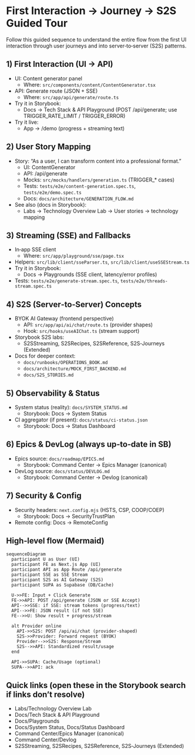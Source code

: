 

# First Interaction → Journey → S2S Guided Tour

Follow this guided sequence to understand the entire flow from the first UI interaction through user journeys and into server‑to‑server (S2S) patterns.

<Meta title="Labs/First Interaction → Journey → S2S Guided Tour" />

## 1) First Interaction (UI → API)

- UI: Content generator panel
  - Where: `src/components/content/ContentGenerator.tsx`
- API: Generate route (JSON + SSE)
  - Where: `src/app/api/generate/route.ts`
- Try it in Storybook:
  - Docs → Tech Stack & API Playground (POST /api/generate; use TRIGGER_RATE_LIMIT / TRIGGER_ERROR)
- Try it live:
  - App → /demo (progress + streaming text)

## 2) User Story Mapping

- Story: “As a user, I can transform content into a professional format.”
  - UI: ContentGenerator
  - API: /api/generate
  - Mocks: `src/mocks/handlers/generation.ts` (TRIGGER\_\* cases)
  - Tests: `tests/e2e/content-generation.spec.ts`, `tests/e2e/demo.spec.ts`
  - Docs: `docs/architecture/GENERATION_FLOW.md`
- See also (docs in Storybook):
  - Labs → Technology Overview Lab → User stories → technology mapping

## 3) Streaming (SSE) and Fallbacks

- In‑app SSE client
  - Where: `src/app/playground/sse/page.tsx`
- Helpers: `src/lib/client/sseParser.ts`, `src/lib/client/useSSEStream.ts`
- Try it in Storybook:
  - Docs → Playgrounds (SSE client, latency/error profiles)
- Tests: `tests/e2e/generate-stream.spec.ts`, `tests/e2e/threads-stream.spec.ts`

## 4) S2S (Server‑to‑Server) Concepts

- BYOK AI Gateway (frontend perspective)
  - API: `src/app/api/ai/chat/route.ts` (provider shapes)
  - Hook: `src/hooks/useAIChat.ts` (stream support)
- Storybook S2S labs:
  - S2SStreaming, S2SRecipes, S2SReference, S2S‑Journeys (Extended)
- Docs for deeper context:
  - `docs/runbooks/OPERATIONS_BOOK.md`
  - `docs/architecture/MOCK_FIRST_BACKEND.md`
  - `docs/S2S_STORIES.md`

## 5) Observability & Status

- System status (reality): `docs/SYSTEM_STATUS.md`
  - Storybook: Docs → System Status
- CI aggregator (if present): `docs/status/ci-status.json`
  - Storybook: Docs → Status Dashboard

## 6) Epics & DevLog (always up‑to‑date in SB)

- Epics source: `docs/roadmap/EPICS.md`
  - Storybook: Command Center → Epics Manager (canonical)
- DevLog source: `docs/status/DEVLOG.md`
  - Storybook: Command Center → Devlog (canonical)

## 7) Security & Config

- Security headers: `next.config.mjs` (HSTS, CSP, COOP/COEP)
  - Storybook: Docs → SecurityTrustPlan
- Remote config: Docs → RemoteConfig

## High‑level flow (Mermaid)

```mermaid
sequenceDiagram
  participant U as User (UI)
  participant FE as Next.js App (UI)
  participant API as App Route /api/generate
  participant SSE as SSE Stream
  participant S2S as AI Gateway (S2S)
  participant SUPA as Supabase (DB/Cache)

  U->>FE: Input + Click Generate
  FE->>API: POST /api/generate (JSON or SSE Accept)
  API-->>SSE: if SSE: stream tokens (progress/text)
  API-->>FE: JSON result (if not SSE)
  FE-->>U: Show result + progress/stream

  alt Provider online
    API->>S2S: POST /api/ai/chat (provider-shaped)
    S2S->>Provider: Forward request (BYOK)
    Provider-->>S2S: Response/Stream
    S2S-->>API: Standardized result/usage
  end

  API->>SUPA: Cache/Usage (optional)
  SUPA-->>API: ack
```

## Quick links (open these in the Storybook search if links don’t resolve)

- Labs/Technology Overview Lab
- Docs/Tech Stack & API Playground
- Docs/Playgrounds
- Docs/System Status, Docs/Status Dashboard
- Command Center/Epics Manager (canonical)
- Command Center/Devlog
- S2SStreaming, S2SRecipes, S2SReference, S2S‑Journeys (Extended)
